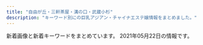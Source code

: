 ```yaml
---
title: "自由が丘・三軒茶屋・溝の口・武蔵小杉"
description: "キーワード別にの巨乳アジアン・チャイナエステ嬢情報をまとめました。"
---
```


新着画像と新着キーワードをまとめています。
2021年05月22日の情報です。

<DmmAffiliateIns />
<KeywordTable
  shops={
    [
    {
        "station": "\u5b66\u82b8\u5927\u5b66\u99c5\u897f\u53e3",
        "name": "Clair \uff5e\u30af\u30ec\u30fc\u30eb\uff5e",
        "keywords": {
            "C": 4,
            "D": 4,
            "E": 2
        },
        "url": "http://clair.work/",
        "img_links": [
            "http://clair.work/images/recruit/nagare_05.png",
            "http://clair.work/images/mainvisual_01.jpg",
            "http://clair.work/images/recruit/message_03.png",
            "http://clair.work/images/recruit/nagare_02.jpg",
            "http://clair.work/images/recruit/point_04.png",
            "http://clair.work/images/recruit/point_06.png",
            "http://clair.work/images/icon_ranking_05.png",
            "http://clair.work/images/recruit/nagare_01.jpg",
            "http://clair.work/images/mainvisual_02_s.jpg",
            "http://clair.work/images/recruit/point_07.png",
            "http://clair.work/images/trigger.jpg",
            "http://clair.work/images/recruit/nagare_07.png",
            "http://clair.work/staff/ayaka1.jpg",
            "http://clair.work/images/recruit/sp_mainvisual.jpg",
            "http://clair.work/images/no_image.jpg",
            "http://clair.work/images/mainvisual_01_s.jpg",
            "http://clair.work/images/icon_ranking_02.png",
            "http://clair.work/images/icon_ranking_01.png",
            "http://clair.work/images/recruit/nagare_06.png",
            "http://clair.work/images/icon_ranking_03.png",
            "http://clair.work/staff/humi1.jpg",
            "http://clair.work/images/mainvisual_02.jpg",
            "http://clair.work/images/icon_ranking_04.png",
            "http://clair.work/images/icon_new.png",
            "http://clair.work/staff/yua1.jpg",
            "http://clair.work/images/sw_tel.png",
            "http://clair.work/staff/kasumi1.jpg",
            "http://clair.work/images/recruit/point_03.png",
            "http://clair.work/images/recruit/nagare_03.jpg",
            "http://clair.work/images/recruit/req_03.jpg",
            "http://clair.work/images/recruit/point_08.png",
            "http://clair.work/images/recruit/point_09.png",
            "http://clair.work/images/head_therapist.jpg",
            "http://clair.work/images/recruit/point_05.png",
            "http://clair.work/images/head_interior.jpg",
            "http://clair.work/staff/mayu1.jpg",
            "http://clair.work/staff/humi2.jpg",
            "http://clair.work/images/sw_home.png"
        ]
    },
    {
        "name": "\u30d6\u30ea\u30ea\u30a2\u30f3\u30b9",
        "keywords": {
            "86": 2,
            "C": 2,
            "87": 1,
            "85": 2,
            "D": 3
        },
        "url": "http://www.brilliance.mesthe.com/",
        "img_links": [
            "http://www.brilliance.mesthe.com/files/001-03.jpg",
            "http://www.brilliance.mesthe.com/images/shop/shop02.jpg",
            "http://www.brilliance.mesthe.com/files/001.jpg",
            "http://www.brilliance.mesthe.com/files/002.jpg",
            "http://www.brilliance.mesthe.com/files/005-03.jpg",
            "http://www.brilliance.mesthe.com/images/main_top.png",
            "http://www.brilliance.mesthe.com/files/005-02.jpg",
            "http://www.brilliance.mesthe.com/files/003-03.jpg",
            "http://www.brilliance.mesthe.com/files/004-02.jpg",
            "http://www.brilliance.mesthe.com/images/xian.png",
            "http://www.brilliance.mesthe.com/images/new1.png",
            "http://www.brilliance.mesthe.com/images/s3.jpg",
            "http://www.brilliance.mesthe.com/images/pick.png",
            "http://www.brilliance.mesthe.com/images/s1.jpg",
            "http://www.brilliance.mesthe.com/files/003.jpg",
            "http://www.brilliance.mesthe.com/images/zi_staff.png",
            "http://www.brilliance.mesthe.com/images/shop/shop04.jpg",
            "http://www.brilliance.mesthe.com/images/main_bottom.png",
            "http://www.brilliance.mesthe.com/images/shop/shop03.jpg",
            "http://www.brilliance.mesthe.com/images/zi_massage.png",
            "http://www.brilliance.mesthe.com/images/tel.png",
            "http://www.brilliance.mesthe.com/files/002-02.jpg",
            "http://www.brilliance.mesthe.com/images/new3.png",
            "http://www.brilliance.mesthe.com/images/s2.jpg",
            "http://www.brilliance.mesthe.com/files/003-02.jpg",
            "http://www.brilliance.mesthe.com/files/001-02.jpg",
            "http://www.brilliance.mesthe.com/images/infotiao1.jpg",
            "http://www.brilliance.mesthe.com/files/002-03.jpg",
            "http://www.brilliance.mesthe.com/files/004-03.jpg",
            "http://www.brilliance.mesthe.com/images/shop/shop01.jpg",
            "http://www.brilliance.mesthe.com/files/004.jpg",
            "http://www.brilliance.mesthe.com/images/maga.jpg",
            "http://www.brilliance.mesthe.com/files/005.jpg",
            "http://www.brilliance.mesthe.com/images/service.png"
        ],
        "station": "\u4e09\u8ed2\u8336\u5c4b\u99c5\u4e16\u7530\u8c37\u901a\u308a\u53e3"
    },
    {
        "keywords": {
            "94": 4,
            "F": 4,
            "86": 1,
            "D": 3,
            "84": 2
        },
        "name": "Sweet",
        "img_links": [
            "http://www.wqiowaz.site/uploads/201008/1-20100Q55522V7.jpg",
            "http://www.wqiowaz.site/picture/m-top004.jpg",
            "http://www.wqiowaz.site/uploads/200629/1-200629103204442.jpg",
            "http://www.wqiowaz.site/uploads/201008/1-20100Q55403531.jpg",
            "http://www.wqiowaz.site/uploads/200630/1-200630094K4325.jpg",
            "http://www.wqiowaz.site/uploads/200629/1-200629103104120.jpg",
            "http://www.wqiowaz.site/picture/call.png",
            "http://www.wqiowaz.site/uploads/200914/1-200914164443K1.jpg",
            "http://www.wqiowaz.site/picture/m-top003.jpg",
            "http://www.wqiowaz.site/uploads/201008/1-20100Q5541T55.jpg",
            "http://www.wqiowaz.site/picture/foot01.jpg",
            "http://www.wqiowaz.site/picture/cam-01.jpg",
            "http://www.wqiowaz.site/picture/m-head01.jpg",
            "http://www.wqiowaz.site/uploads/200629/1-200629103142X4.jpg",
            "http://www.wqiowaz.site/uploads/200630/1-200630094H5294.jpg",
            "http://www.wqiowaz.site/uploads/200914/1-20091416442NT.jpg",
            "http://www.wqiowaz.site/uploads/201008/1-20100Q5550EL.jpg"
        ],
        "url": "http://www.wqiowaz.site/",
        "station": "\u7528\u8cc0\u99c5\u6771\u53e3"
    },
    {
        "name": "\u661f\u306e\u8f1d\u304d",
        "keywords": {
            "C": 17,
            "87": 2,
            "D": 6,
            "E": 1,
            "84": 1,
            "86": 5
        },
        "url": "http://kagayaki.jpn.cm/",
        "station": "\u4e09\u8ed2\u8336\u5c4b\u99c5\u5317\u53e3",
        "img_links": [
            "http://kagayaki.jpn.cm/photos/sites/35/2016/08/staff3.jpg",
            "http://kagayaki.jpn.cm/photos/sites/35/2017/11/2017110107513579.jpg",
            "http://kagayaki.jpn.cm/images/end1.jpg",
            "http://kagayaki.jpn.cm/images/girl-z1.jpg",
            "http://kagayaki.jpn.cm/images/staff0.jpg",
            "http://kagayaki.jpn.cm/photos/sites/35/2016/11/11.jpg",
            "http://kagayaki.jpn.cm/images/top.jpg",
            "http://kagayaki.jpn.cm/images/room5.jpg",
            "http://kagayaki.jpn.cm/images/girl-z2.jpg",
            "http://kagayaki.jpn.cm/images/room6.jpg",
            "http://kagayaki.jpn.cm/images/bj3.png",
            "http://kagayaki.jpn.cm/images/room1.jpg",
            "http://kagayaki.jpn.cm/images/mobile2.jpg",
            "http://kagayaki.jpn.cm/images/room4.jpg",
            "http://kagayaki.jpn.cm/images/staff_line.png",
            "http://kagayaki.jpn.cm/photos/sites/35/2020/10/2020100418535814.jpg",
            "http://kagayaki.jpn.cm/photos/sites/35/2016/09/637893871729784570.jpg",
            "http://kagayaki.jpn.cm/photos/sites/35/2016/11/12.jpg",
            "http://kagayaki.jpn.cm/images/mobile.jpg",
            "http://kagayaki.jpn.cm/photos/sites/35/2016/11/1.jpg",
            "http://kagayaki.jpn.cm/images/room2.jpg",
            "http://kagayaki.jpn.cm/photos/sites/35/2019/09/2019092518230998.jpg",
            "http://kagayaki.jpn.cm/photos/sites/35/2016/08/staff32.jpg",
            "http://kagayaki.jpn.cm/images/room3.jpg"
        ]
    },
    {
        "station": "\u4e09\u8ed2\u8336\u5c4b\u99c5\u5357\u53e3",
        "img_links": [
            "http://www.esthe.esraku.com/files/002.jpg",
            "http://www.esthe.esraku.com/images/m3.jpg",
            "http://www.esthe.esraku.com/files/001.jpg",
            "http://www.esthe.esraku.com/images/slider-img002.jpg",
            "http://www.esthe.esraku.com/files/006.jpg",
            "http://www.esthe.esraku.com/images/m2.jpg",
            "http://www.esthe.esraku.com/files/003.jpg",
            "http://www.esthe.esraku.com/files/004.jpg",
            "http://www.esthe.esraku.com/files/005.jpg",
            "http://www.esthe.esraku.com/images/s_top_therapist.png",
            "http://www.esthe.esraku.com/images/m4.jpg",
            "http://www.esthe.esraku.com/images/m6.jpg",
            "http://www.esthe.esraku.com/images/slider-img001.jpg",
            "http://www.esthe.esraku.com/images/s_pickup.png",
            "http://www.esthe.esraku.com/images/s_message.png",
            "http://www.esthe.esraku.com/images/m1.jpg",
            "http://www.esthe.esraku.com/images/s_news.png"
        ],
        "keywords": {
            "D": 40,
            "87": 16,
            "85": 8,
            "86": 8,
            "91": 8,
            "88": 8,
            "E": 8
        },
        "url": "http://www.esthe.esraku.com/",
        "name": "\u53f0\u6e7e\u30a8\u30b9\u30c6"
    },
    {
        "name": "\u898b\u8fd4\u308a\u7f8e\u4eba",
        "keywords": {
            "87": 2,
            "D": 3,
            "88": 2,
            "C": 1
        },
        "url": "http://www.mikaeribijin.esturl.com/",
        "station": "\u90fd\u7acb\u5927\u5b66\u99c5",
        "img_links": [
            "http://www.mikaeribijin.esturl.com/images/line-yoyaku.jpg",
            "http://www.mikaeribijin.esturl.com/images/mobile.png",
            "http://www.mikaeribijin.esturl.com/files/003.jpg",
            "http://www.mikaeribijin.esturl.com/files/003-02.jpg",
            "http://www.mikaeribijin.esturl.com/files/002.jpg",
            "http://www.mikaeribijin.esturl.com/files/004-02.jpg",
            "http://www.mikaeribijin.esturl.com/images/girl-z1.jpg",
            "http://www.mikaeribijin.esturl.com/images/shop/shop03.jpg",
            "http://www.mikaeribijin.esturl.com/images/shop/shop02.jpg",
            "http://www.mikaeribijin.esturl.com/images/girl-z2.jpg",
            "http://www.mikaeribijin.esturl.com/images/shop/shop04.jpg",
            "http://www.mikaeribijin.esturl.com/images/link_line.png",
            "http://www.mikaeribijin.esturl.com/images/information.png",
            "http://www.mikaeribijin.esturl.com/files/001-02.jpg",
            "http://www.mikaeribijin.esturl.com/images/top_sche.png",
            "http://www.mikaeribijin.esturl.com/images/bj3.png",
            "http://www.mikaeribijin.esturl.com/files/004.jpg",
            "http://www.mikaeribijin.esturl.com/images/top.png",
            "http://www.mikaeribijin.esturl.com/files/001.jpg",
            "http://www.mikaeribijin.esturl.com/images/line.jpg",
            "http://www.mikaeribijin.esturl.com/images/shop/shop01.jpg",
            "http://www.mikaeribijin.esturl.com/images/staff_line.png",
            "http://www.mikaeribijin.esturl.com/files/002-02.jpg"
        ]
    },
    {
        "keywords": {},
        "img_links": [
            "http://b-berry.work/img/maya1.jpg",
            "http://b-berry.work/img/mona1.jpg",
            "http://b-berry.work/img/yuri1.jpg",
            "http://b-berry.work/images/staff_t.jpg",
            "http://b-berry.work/staff/mona.jpg",
            "http://b-berry.work/images/ac2.jpg",
            "http://b-berry.work/images/int2.jpg",
            "http://b-berry.work/images/1.jpg",
            "http://b-berry.work/images/head.jpg",
            "http://b-berry.work/staff/maya.jpg",
            "http://b-berry.work/images/3.jpg",
            "http://b-berry.work/images/rec1.jpg",
            "http://b-berry.work/images/news.jpg",
            "http://b-berry.work/images/sys.jpg",
            "http://b-berry.work/images/int1.jpg",
            "http://b-berry.work/images/2.jpg",
            "http://b-berry.work/images/rec2.jpg",
            "http://b-berry.work/images/ac1.jpg",
            "http://b-berry.work/images/s1.png",
            "http://b-berry.work/staff/yuri.jpg",
            "http://b-berry.work/images/interior_t.jpg",
            "http://b-berry.work/images/tg.jpg"
        ],
        "station": "\u81ea\u7531\u304c\u4e18\u99c5\u5317\u53e3",
        "name": "\u30d6\u30eb\u30fc\u30d9\u30ea\u30fc",
        "url": "http://b-berry.work/"
    },
    {
        "img_links": [
            "http://esthegt.xyz/ymd/images/button-1.png",
            "http://esthegt.xyz/ymd/girl/12.jpg",
            "http://esthegt.xyz/ymd/images/button-4.png",
            "http://esthegt.xyz/ymd/images/button-2.png",
            "http://esthegt.xyz/ymd/images/tt.png",
            "http://esthegt.xyz/ymd/girl/7.jpg",
            "http://esthegt.xyz/ymd/girl/10.jpg",
            "http://esthegt.xyz/ymd/girl/11.jpg",
            "http://esthegt.xyz/ymd/images/button-6.png",
            "http://esthegt.xyz/ymd/images/button-5.png",
            "http://esthegt.xyz/ymd/girl/9.jpg",
            "http://esthegt.xyz/ymd/girl/8.jpg",
            "http://esthegt.xyz/ymd/images/call.png",
            "http://esthegt.xyz/ymd/images/button-3.png"
        ],
        "url": "http://esthegt.xyz/ymd/",
        "name": "\u5922\u898b\u5802",
        "station": "\u99d2\u6ca2\u5927\u5b66\u99c5\u99d2\u6ca2\u516c\u5712\u53e3",
        "keywords": {}
    },
    {
        "keywords": {},
        "img_links": [],
        "station": "\u4e8c\u5b50\u7389\u5ddd\u99c5\u897f\u53e3",
        "url": "https://haruya.xyz.mn/",
        "name": "\u6625\u5c4b"
    },
    {
        "url": "http://www.es-flower.link/",
        "station": "\u81ea\u7531\u304c\u4e18\u99c5\u5317\u53e3",
        "img_links": [
            "http://www.es-flower.link/images/int2.png",
            "http://www.es-flower.link/sp/images/3.jpg",
            "http://www.es-flower.link/images/interior_t.jpg",
            "http://www.es-flower.link/images/2.jpg",
            "http://www.es-flower.link/sp/images/news.jpg",
            "http://www.es-flower.link/sp/menu/staff.jpg",
            "http://www.es-flower.link/sp/images/staff_t.jpg",
            "http://www.es-flower.link/sp/images/ac1.jpg",
            "http://www.es-flower.link/sp/images/sys2.jpg",
            "http://www.es-flower.link/sp/menu/top.jpg",
            "http://www.es-flower.link/images/news.jpg",
            "http://www.es-flower.link/images/int1.png",
            "http://www.es-flower.link/images/5.jpg",
            "http://www.es-flower.link/sp/img/huyumi1.jpg",
            "http://www.es-flower.link/images/rec1.png",
            "http://www.es-flower.link/sp/images/6.jpg",
            "http://www.es-flower.link/images/info.jpg",
            "http://www.es-flower.link/sp/images/tel.jpg",
            "http://www.es-flower.link/sp/img/yume1.jpg",
            "http://www.es-flower.link/images/ta.jpg",
            "http://www.es-flower.link/img/nene1.jpg",
            "http://www.es-flower.link/sp/images/rec1.jpg",
            "http://www.es-flower.link/sp/images/1.jpg",
            "http://www.es-flower.link/sp/images/int2.jpg",
            "http://www.es-flower.link/sp/img/mizuki1.jpg",
            "http://www.es-flower.link/img/arisa1.jpg",
            "http://www.es-flower.link/sp/img/arisa1.jpg",
            "http://www.es-flower.link/sp/images/sys3.jpg",
            "http://www.es-flower.link/sp/images/sisu.jpg",
            "http://www.es-flower.link/sp/images/rec2.jpg",
            "http://www.es-flower.link/images/mobile.jpg",
            "http://www.es-flower.link/images/sm.jpg",
            "http://www.es-flower.link/sp/images/newsb.png",
            "http://www.es-flower.link/sp/images/head.png",
            "http://www.es-flower.link/img/yume1.jpg",
            "http://www.es-flower.link/images/1.jpg",
            "http://www.es-flower.link/sp/images/time.jpg",
            "http://www.es-flower.link/sp/images/top.jpg",
            "http://www.es-flower.link/images/sys.png",
            "http://www.es-flower.link/sp/images/int1.jpg",
            "http://www.es-flower.link/sp/images/rec3.jpg",
            "http://www.es-flower.link/images/rec2.jpg",
            "http://www.es-flower.link/images/3.jpg",
            "http://www.es-flower.link/sp/img/yuyu1.jpg",
            "http://www.es-flower.link/sp/images/sys1.jpg",
            "http://www.es-flower.link/sp/images/pc.jpg",
            "http://www.es-flower.link/sp/images/interior_t.jpg",
            "http://www.es-flower.link/sp/images/sisu_t.jpg",
            "http://www.es-flower.link/sp/img/nene1.jpg",
            "http://www.es-flower.link/images/4.jpg",
            "http://www.es-flower.link/img/huyumi1.jpg",
            "http://www.es-flower.link/images/staff_t.jpg",
            "http://www.es-flower.link/img/koyuki1.jpg",
            "http://www.es-flower.link/sp/images/5.jpg",
            "http://www.es-flower.link/img/mizuki1.jpg",
            "http://www.es-flower.link/sp/images/2.jpg",
            "http://www.es-flower.link/sp/img/koyuki1.jpg",
            "http://www.es-flower.link/images/head.jpg",
            "http://www.es-flower.link/sp/menu/interior.jpg",
            "http://www.es-flower.link/sp/images/7.jpg",
            "http://www.es-flower.link/sp/images/footer.jpg",
            "http://www.es-flower.link/sp/images/4.jpg",
            "http://www.es-flower.link/images/7.jpg",
            "http://www.es-flower.link/images/6.jpg",
            "http://www.es-flower.link/img/yuyu1.jpg"
        ],
        "name": "\u6625\u306e\u604b",
        "keywords": {}
    },
    {
        "url": "http://ms-shinraku.com/",
        "station": "\u5b66\u82b8\u5927\u5b66\u99c5\u6771\u53e3",
        "name": "\u5fc3\u697d",
        "img_links": [
            "http://ms-shinraku.com/staff/ran/01.jpg",
            "http://ms-shinraku.com/pic/head.jpg",
            "http://ms-shinraku.com/staff/momoka/01.jpg",
            "http://ms-shinraku.com/pic/topimg2.jpg",
            "http://ms-shinraku.com/i/files/homeimg.jpg",
            "http://ms-shinraku.com/img/foot.png",
            "http://ms-shinraku.com/staff/yuki/01.jpg",
            "http://ms-shinraku.com/staff/kanako/01.jpg",
            "http://ms-shinraku.com/staff/mari/01.jpg",
            "http://ms-shinraku.com/staff/ayumi/01.jpg",
            "http://ms-shinraku.com/pic/topimg1.jpg",
            "http://ms-shinraku.com/img/ttl_staff.png"
        ],
        "keywords": {
            "C": 2
        }
    },
    {
        "keywords": {},
        "img_links": [
            "http://chishituyop.xyz/uploads/201229/1-201229152000Y5.jpg",
            "http://chishituyop.xyz/style/images/nav-sys.jpg",
            "http://chishituyop.xyz/uploads/210413/1-21041312560R29.jpg",
            "http://chishituyop.xyz/style/images/t6.jpg",
            "http://chishituyop.xyz/style/images/t2.png",
            "http://chishituyop.xyz/style/images/nav2-sta.png",
            "http://chishituyop.xyz/style/images/t3.png",
            "http://chishituyop.xyz/style/images/t4.jpg",
            "http://chishituyop.xyz/uploads/210413/1-210413125542J5.jpg",
            "http://chishituyop.xyz/style/images/index-miru_06.jpg",
            "http://chishituyop.xyz/style/images/s-bian.png",
            "http://chishituyop.xyz/style/images/sys.jpg",
            "http://chishituyop.xyz/uploads/210413/1-21041312562W23.jpg",
            "http://chishituyop.xyz/style/images/index-miru_03.jpg",
            "http://chishituyop.xyz/style/images/index-miru_18.jpg"
        ],
        "station": "\u4e8c\u5b50\u7389\u5ddd\u99c5\u897f\u53e3",
        "name": "\u8d64\u30d0\u30e9",
        "url": "http://chishituyop.xyz/"
    },
    {
        "station": "\u81ea\u7531\u304c\u4e18\u99c5\u5317\u53e3",
        "url": "http://annex-jp.info/",
        "name": "\u305f\u3093\u307d\u307d",
        "img_links": [
            "http://www.annex-jp.info/i/img/riri.jpg",
            "http://www.annex-jp.info/i/img/sayuri.jpg",
            "http://annex-jp.info/images/yoho.jpg",
            "http://www.annex-jp.info/i/img/yoho.jpg",
            "http://annex-jp.info/images/riri.jpg",
            "http://annex-jp.info/images/nana.jpg",
            "http://www.annex-jp.info/i/img/mayumi.jpg",
            "http://annex-jp.info/images/kp-info.jpg",
            "http://www.annex-jp.info/i/img/nana.jpg",
            "http://annex-jp.info/images/info.png",
            "http://annex-jp.info/images/mayumi.jpg",
            "http://www.annex-jp.info/i/img/mari.jpg",
            "http://annex-jp.info/images/mari.jpg",
            "http://annex-jp.info/images/sayuri.jpg"
        ],
        "keywords": {}
    },
    {
        "station": "\u4e09\u8ed2\u8336\u5c4b\u99c5\u5357\u53e3",
        "img_links": [
            "http://aosora.work/images/mobile.png",
            "http://aosora.work/staff/miya.jpg",
            "http://aosora.work/img/karen1.jpg",
            "http://aosora.work/images/8.jpg",
            "http://aosora.work/img/risa1.jpg",
            "http://aosora.work/images/sys3.png",
            "http://aosora.work/staff/risa.jpg",
            "http://aosora.work/staff/ayumi.jpg",
            "http://aosora.work/img/yu2.jpg",
            "http://aosora.work/images/4.jpg",
            "http://aosora.work/staff/hina.jpg",
            "http://aosora.work/images/2.jpg",
            "http://aosora.work/images/staff_t.png",
            "http://aosora.work/staff/karen.jpg",
            "http://aosora.work/img/hina2.jpg",
            "http://aosora.work/staff/yu.jpg",
            "http://aosora.work/staff/momo.jpg",
            "http://aosora.work/img/miya1.jpg",
            "http://aosora.work/img/yu1.jpg",
            "http://aosora.work/images/int2.png",
            "http://aosora.work/img/momo2.jpg",
            "http://aosora.work/img/hina1.jpg",
            "http://aosora.work/images/sys1.jpg",
            "http://aosora.work/staff/sora.jpg",
            "http://aosora.work/images/s2.jpg",
            "http://aosora.work/images/interior_t.png",
            "http://aosora.work/img/momo1.jpg",
            "http://aosora.work/images/6.jpg",
            "http://aosora.work/images/1.jpg",
            "http://aosora.work/images/7.jpg",
            "http://aosora.work/images/3.jpg",
            "http://aosora.work/images/s1.jpg",
            "http://aosora.work/images/int1.png",
            "http://aosora.work/images/sys2.jpg",
            "http://aosora.work/images/s1.png",
            "http://aosora.work/img/ayumi1.jpg",
            "http://aosora.work/img/karen2.jpg",
            "http://aosora.work/img/sora2.jpg",
            "http://aosora.work/images/head.jpg",
            "http://aosora.work/images/news.png",
            "http://aosora.work/images/5.jpg",
            "http://aosora.work/img/sora1.jpg"
        ],
        "keywords": {},
        "name": "\u9752\u7a7a",
        "url": "http://aosora.work/"
    },
    {
        "img_links": [
            "http://www.miyuki.es-relax.info/images/sp02.jpg",
            "http://www.miyuki.es-relax.info/images/info3.jpg",
            "http://www.miyuki.es-relax.info/images/sp03.jpg",
            "http://www.miyuki.es-relax.info/gals/yuki1.jpg",
            "http://www.miyuki.es-relax.info/images/kp01.jpg",
            "http://www.miyuki.es-relax.info/gals/yuri1.jpg",
            "http://www.miyuki.es-relax.info/images/info4.jpg",
            "http://www.miyuki.es-relax.info/images/info1.jpg",
            "http://www.miyuki.es-relax.info/images/info2.jpg",
            "http://www.miyuki.es-relax.info/images/yoyaku.png",
            "http://www.miyuki.es-relax.info/gals/nana1.jpg",
            "http://www.miyuki.es-relax.info/images/sp01.jpg"
        ],
        "name": "\u30de\u30c3\u30b5\u30fc\u30b8\u306e\u66d9",
        "keywords": {},
        "url": "http://www.miyuki.es-relax.info/",
        "station": "\u5927\u5ca1\u5c71\u99c5"
    },
    {
        "name": "\u697d\u697d\u5c4b",
        "url": "http://ms-rlx.com/",
        "station": "\u81ea\u7531\u304c\u4e18\u99c5\u5357\u53e3",
        "keywords": {
            "C": 14
        },
        "img_links": [
            "http://ms-rlx.com/staff/ringo/01.jpg",
            "http://ms-rlx.com/staff/sachan/01mb.jpg",
            "http://ms-rlx.com/i/files/homeimg.jpg",
            "http://ms-rlx.com/staff/momo/01.jpg",
            "http://ms-rlx.com/img/youtube.jpg",
            "http://ms-rlx.com/img/ttl_tnew.png",
            "http://ms-rlx.com/img/ttl_concept.png",
            "http://ms-rlx.com/staff/momo/01mb.jpg",
            "http://ms-rlx.com/img/access/road01.jpg",
            "http://ms-rlx.com/img/ttl_staff.png",
            "http://ms-rlx.com/img/att.png",
            "http://ms-rlx.com/pic/head.png",
            "http://ms-rlx.com/staff/sachan/01.jpg",
            "http://ms-rlx.com/staff/ruri/01.jpg",
            "http://ms-rlx.com/img/ttl_rec.png",
            "http://ms-rlx.com/img/access/road02.jpg",
            "http://ms-rlx.com/staff/ruri/01mb.jpg",
            "http://ms-rlx.com/staff/ringo/01mb.jpg",
            "http://ms-rlx.com/img/ttl_mobile.png",
            "http://ms-rlx.com/staff/milk/01mb.jpg",
            "http://ms-rlx.com/img/access/road03.jpg",
            "http://ms-rlx.com/img/msgbtn.png",
            "http://ms-rlx.com/staff/milk/01.jpg"
        ]
    },
    {
        "keywords": {},
        "img_links": [
            "http://in-esthe.com/you/images/r-2.jpg",
            "http://in-esthe.com/you/images/p-7.jpg",
            "http://in-esthe.com/you/images/p-10.jpg",
            "http://in-esthe.com/you/images/p-8.jpg",
            "http://in-esthe.com/you/images/p-3.jpg",
            "http://in-esthe.com/you/images/mo.png",
            "http://in-esthe.com/you/images/p-4.jpg",
            "http://in-esthe.com/you/images/botton.jpg",
            "http://cdn.dino-es.com/images/logo/468x60DinoEs.png",
            "http://in-esthe.com/you/images/p-11.jpg",
            "http://in-esthe.com/you/images/p-9.jpg",
            "http://in-esthe.com/you/images/p-0.jpg",
            "http://in-esthe.com/you/images/fla.jpg",
            "http://in-esthe.com/you/images/p-5.jpg",
            "http://in-esthe.com/you/images/r-1.jpg"
        ],
        "url": "http://in-esthe.com/you/",
        "name": "\u60a0",
        "station": "\u5b66\u82b8\u5927\u5b66\u99c5\u6771\u53e3"
    },
    {
        "img_links": [
            "http://koukoku.xyz/angel/ncss/staff/staff03.jpg",
            "http://koukoku.xyz/angel/images/call.png",
            "http://koukoku.xyz/angel/ncss/m-top04.jpg",
            "http://koukoku.xyz/angel/ncss/staff/staff04.jpg",
            "http://koukoku.xyz/angel/ncss/staff/staff07.jpg",
            "http://koukoku.xyz/angel/ncss/staff/staff02.jpg",
            "http://koukoku.xyz/angel/ncss/staff/staff06.jpg",
            "http://koukoku.xyz/angel/ncss/staff/staff001.jpg",
            "http://koukoku.xyz/angel/ncss/cam01.jpg",
            "http://koukoku.xyz/angel/ncss/staff/staff05.jpg",
            "http://koukoku.xyz/angel/ncss/m-head02.jpg"
        ],
        "url": "http://koukoku.xyz/angel/",
        "name": "Honey Honey",
        "station": "\u4e8c\u5b50\u7389\u5ddd\u99c5\u897f\u53e3",
        "keywords": {
            "89": 1,
            "D": 6,
            "88": 1,
            "86": 1,
            "C": 1,
            "90": 4
        }
    },
    {
        "station": "\u4e8c\u5b50\u7389\u5ddd\u99c5\u6771\u53e3",
        "url": "https://ohbay.relaxjp.com/",
        "keywords": {},
        "name": "Oh Baby",
        "img_links": [
            "https://ohbay.relaxjp.com/images/call.png",
            "https://ohbay.relaxjp.com/css/osusume03.jpg",
            "https://ohbay.relaxjp.com/css/osusume02.jpg",
            "https://ohbay.relaxjp.com/css/osusume001.jpg",
            "https://ohbay.relaxjp.com/css/top0001.jpg",
            "https://ohbay.relaxjp.com/css/staff/staff03.jpg",
            "https://ohbay.relaxjp.com/css/staff/staff01.jpg",
            "https://ohbay.relaxjp.com/css/m-head.jpg",
            "https://ohbay.relaxjp.com/css/staff/staff04.jpg",
            "https://ohbay.relaxjp.com/css/top02.jpg",
            "https://ohbay.relaxjp.com/css/staff/staff02.jpg",
            "https://ohbay.relaxjp.com/css/top03.jpg",
            "https://ohbay.relaxjp.com/css/foot.jpg"
        ]
    },
    {
        "img_links": [
            "http://www.jojo.mensnv.com/files/014.jpg",
            "http://www.jojo.mensnv.com/files/011.jpg",
            "http://www.jojo.mensnv.com/files/004-02.jpg",
            "http://www.jojo.mensnv.com/files/002-02.jpg",
            "http://www.jojo.mensnv.com/files/011-03.jpg",
            "http://www.jojo.mensnv.com/images/coverGirlParts.png",
            "http://www.jojo.mensnv.com/files/004.jpg",
            "http://www.jojo.mensnv.com/files/004-03.jpg",
            "http://www.jojo.mensnv.com/images/backlistbtn.png",
            "http://www.jojo.mensnv.com/images/slider/01.jpg",
            "http://www.jojo.mensnv.com/images/tel.png",
            "http://www.jojo.mensnv.com/files/001-03.jpg",
            "http://www.jojo.mensnv.com/files/006-03.jpg",
            "http://www.jojo.mensnv.com/files/003-02.jpg",
            "http://www.jojo.mensnv.com/files/003-03.jpg",
            "http://www.jojo.mensnv.com/files/010-03.jpg",
            "http://www.jojo.mensnv.com/files/001.jpg",
            "http://www.jojo.mensnv.com/images/showCover.png",
            "http://www.jojo.mensnv.com/files/013-02.jpg",
            "http://www.jojo.mensnv.com/files/014-03.jpg",
            "http://www.jojo.mensnv.com/images/mobile.jpg",
            "http://www.jojo.mensnv.com/files/005.jpg",
            "http://www.jojo.mensnv.com/files/007.jpg",
            "http://www.jojo.mensnv.com/files/014-02.jpg",
            "http://www.jojo.mensnv.com/files/009-02.jpg",
            "http://www.jojo.mensnv.com/files/011-02.jpg",
            "http://www.jojo.mensnv.com/files/002.jpg",
            "http://www.jojo.mensnv.com/files/009-03.jpg",
            "http://www.jojo.mensnv.com/files/007-03.jpg",
            "http://www.jojo.mensnv.com/files/005-03.jpg",
            "http://www.jojo.mensnv.com/files/012.jpg",
            "http://www.jojo.mensnv.com/files/010-02.jpg",
            "http://www.jojo.mensnv.com/files/006.jpg",
            "http://www.jojo.mensnv.com/files/001-02.jpg",
            "http://www.jojo.mensnv.com/files/013-03.jpg",
            "http://www.jojo.mensnv.com/files/005-02.jpg",
            "http://www.jojo.mensnv.com/files/009.jpg",
            "http://www.jojo.mensnv.com/files/012-02.jpg",
            "http://www.jojo.mensnv.com/files/013.jpg",
            "http://www.jojo.mensnv.com/files/002-03.jpg",
            "http://www.jojo.mensnv.com/files/006-02.jpg",
            "http://www.jojo.mensnv.com/files/003.jpg",
            "http://www.jojo.mensnv.com/files/012-03.jpg",
            "http://www.jojo.mensnv.com/files/007-02.jpg",
            "http://www.jojo.mensnv.com/images/slider/02.jpg",
            "http://www.jojo.mensnv.com/images/slider/03.jpg",
            "http://www.jojo.mensnv.com/files/010.jpg"
        ],
        "station": "\u4e09\u8ed2\u8336\u5c4b\u99c5\u5357\u53e3",
        "keywords": {
            "86": 12,
            "C": 3,
            "84": 6,
            "85": 9,
            "\u30bb\u30af\u30b7\u30fc": 1,
            "88": 3,
            "D": 18
        },
        "name": "JoJo",
        "url": "http://www.jojo.mensnv.com/"
    }
]
}
/>
<DmmAffiliateScript />
